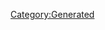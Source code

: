 {{Database/Music/MusicInfo
 |ID=48
 |Cov=46
 |Cd=3
 |Nam=46
 |Div=46
 |Ma=1
 |SerieId=3
 |SerieLogoId=3
 |WavId=46
 |VariationId=0
 |Dsc=46
 |Strt=10
 |ValkyrieBattle=1
 |ValkyrieIntro=1
 |ValkyrieIntroSky=1
 |DivaSolo=1
 |DivaMulti=1
 |Exp=1
}}
[[Category:Generated]]
